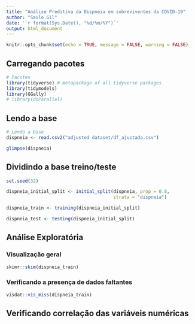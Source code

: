 ```yaml
---
title: "Análise Preditiva da Dispneia em sobreviventes da COVID-19"
author: "Saulo Gil"
date: '`r format(Sys.Date(), "%d/%m/%Y")`'
output: html_document
---
```


```r
knitr::opts_chunk$set(echo = TRUE, message = FALSE, warning = FALSE)
```

## Carregando pacotes

```r
# Pacotes
library(tidyverse) # metapackage of all tidyverse packages
library(tidymodels)
library(GGally)
# library(doParallel)
```

## Lendo a base

```r
# Lendo a base
dispneia <- read.csv2("adjusted dataset/df_ajustada.csv")

glimpse(dispneia)

```

## Dividindo a base treino/teste

```r
set.seed(32)

dispneia_initial_split <- initial_split(dispneia, prop = 0.8,
                                        strata = "dispneia")

dispneia_train <- training(dispneia_initial_split)

dispneia_test <- testing(dispneia_initial_split)

```

## Análise Exploratória

### Visualização geral

```r
skimr::skim(dispneia_train)
```

### Verificando a presença de dados faltantes

```r
visdat::vis_miss(dispneia_train)
```

## Verificando correlação das variáveis numéricas

